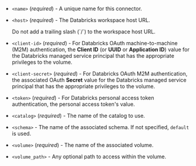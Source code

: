 - `<name>` (_required_) - A unique name for this connector.
- `<host>` (_required_) - The Databricks workspace host URL.

  <Note>
      Do not add a trailing slash (`/`) to the workspace host URL.
  </Note>

- `<client-id>` (_required_) - For Databricks OAuth machine-to-machine (M2M) authentication, 
  the **Client ID** (or **UUID** or **Application ID**) value for the Databricks managed service principal that has the appropriate privileges to the volume.
- `<client-secret>` (_required_) - For Databricks OAuth M2M authentication, 
  the associated OAuth **Secret** value for the Databricks managed service principal that has the appropriate privileges to the volume.
- `<token>` (_required_) - For Databricks personal access token authentication, the personal access token's value.
- `<catalog>` (_required_) - The name of the catalog to use.
- `<schema>` - The name of the associated schema. If not specified, `default` is used.
- `<volume>` (_required_) - The name of the associated volume.
- `<volume_path>` - Any optional path to access within the volume.